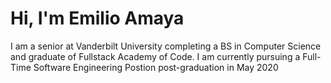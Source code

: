 # Hi, I'm Emilio Amaya

I am a senior at Vanderbilt University completing a BS in Computer Science
and graduate of Fullstack Academy of Code.
I am currently pursuing a Full-Time Software Engineering Postion post-graduation in May 2020
